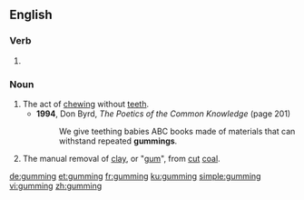 ==English==

===Verb===
{{head|en|present participle}}

# {{present participle of|gum|lang=en|nocat=1}}

===Noun===
{{en-noun}}

# The act of [[chew]]ing without [[tooth|teeth]].
#* '''1994''', Don Byrd, ''The Poetics of the Common Knowledge'' (page 201)
#*: We give teething babies ABC books made of materials that can withstand repeated '''gummings'''.
# {{cx|mining|historical|lang=en}} The manual removal of [[clay]], or "[[gum]]", from [[cut]] [[coal]].

[[de:gumming]]
[[et:gumming]]
[[fr:gumming]]
[[ku:gumming]]
[[simple:gumming]]
[[vi:gumming]]
[[zh:gumming]]